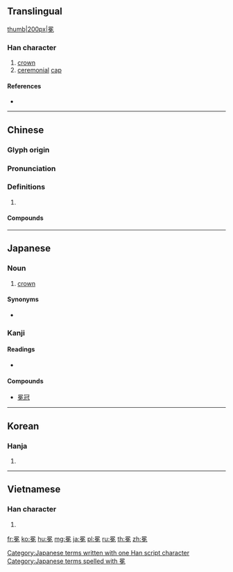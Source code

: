{{character info/new}}
==Translingual==
[[file:Benkan.jpg|thumb|200px|冕]]

===Han character===
{{Han char|rn=13|rad=冂|as=09|sn=11|four=60416|canj=ANAU|ids=⿱冃免 <small>(GTJV)</small>,⿱日免 <small>(K)</small>}}

# [[crown]]
# [[ceremonial]] [[cap]]

====References====
* {{Han ref|kx=0129.300|dkj=01545|hdz=21514.060|uh=5195|ud=20885|bh=B0C3|bd=45251}}

----

==Chinese==
{{zh-forms}}

===Glyph origin===
{{Han etym}}

===Pronunciation===
{{zh-pron
|m=miǎn
|c=min5
|mn=bián
|mc=y
|oc=y
|cat=
}}

===Definitions===
{{zh-hanzi}}

# {{rfdef|zh}}

====Compounds====
{{zh-der|冕旒|冕服|冠冕|冠冕堂皇|冠冕衣裳|加冕|北冕座|南州冠冕|弁冕|旒冕|日冕|服冕乘軒|毳冕|沐猴冠冕|無冕王|王冕|紱冕|衛冕|袞冕|裂冠毀冕|軒冕|鷩冕|黻冕}}

----

==Japanese==

===Noun===
{{ja-noun|べん}}

# [[crown]]

====Synonyms====
* {{l|ja|冕冠}}

===Kanji===
{{ja-kanji|grade=|rs=冂09}}

====Readings====
* {{ja-readings|on=[[べん]] ([[ben]]), [[めん]] ([[men]])|kun=[[かんむり]] ([[kammuri]])}}

====Compounds====
* [[冕冠]]

[[Category:Japanese terms written with one Han script character]]
[[Category:Japanese terms spelled with 冕]]

----

==Korean==

===Hanja===
{{ko-hanja|hangeul=면|rv=myeon|mr=myŏn}}

# {{defn|lang=ko|sort=冂09}}

----

==Vietnamese==

===Han character===
{{vi-hantu|[[miện]], [[mịn]]|rs=冂09}}

# {{defn|lang=vi|sort=冂09}}

[[fr:冕]]
[[ko:冕]]
[[hu:冕]]
[[mg:冕]]
[[ja:冕]]
[[pl:冕]]
[[ru:冕]]
[[th:冕]]
[[zh:冕]]